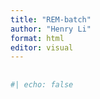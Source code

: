 ```yaml
---
title: "REM-batch"
author: "Henry Li"
format: html
editor: visual
---
```


## 

```r
#| echo: false

```
